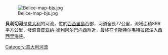 [[Image:Belice-map-bjs.jpg|right]]

'''貝利切河'''是[[意大利|意大利]]的河流，位於[[西西里島|西西里島]]西部，河道全長77公里，流域面積866平方公里，發源自[[皮亚纳-德利阿尔巴内西|皮亚纳-德利阿尔巴内西]]附近，最終在[[卡斯特尔韦特拉诺|卡斯特尔韦特拉诺]]注入[[西西里海峽|西西里海峽]]。

{{coord|37|35|N|12|52|E|display=title|region:IT_type:river_source:GNS-enwiki}}

{{Italy-geo-stub}}
[[Category:意大利河流|Category:意大利河流]]